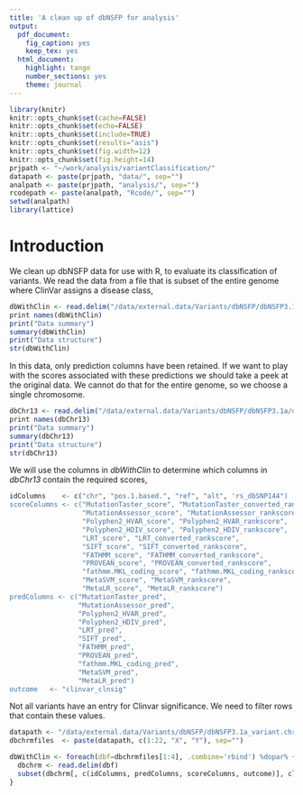 ```yaml
---
title: 'A clean up of dbNSFP for analysis'
output:
  pdf_document:
    fig_caption: yes
    keep_tex: yes
  html_document:
    highlight: tango
    number_sections: yes
    theme: journal
---
```


``` r

library(knitr)
knitr::opts_chunk$set(cache=FALSE)
knitr::opts_chunk$set(echo=FALSE)
knitr::opts_chunk$set(include=TRUE)
knitr::opts_chunk$set(results="asis")
knitr::opts_chunk$set(fig.width=12)
knitr::opts_chunk$set(fig.height=14)
prjpath <- "~/work/analysis/variantClassification/"
datapath <- paste(prjpath, "data/", sep="")
analpath <- paste(prjpath, "analysis/", sep="")
rcodepath <- paste(analpath, "Rcode/", sep="")
setwd(analpath)
library(lattice)

```

# Introduction


We clean up dbNSFP data for use with R, to evaluate its classification of variants.
We read the data from a file that is subset of the entire genome where ClinVar assigns a disease class,

```r

dbWithClin <- read.delim("/data/external.data/Variants/dbNSFP/dbNSFP3.1a/dbNSFP3.1a_variant.ClinVar.PathoTools.txt")
print names(dbWithClin)
print("Data summary")
summary(dbWithClin)
print("Data structure")
str(dbWithClin)

```

In this data, only prediction columns have been retained. If we want to play with the scores associated with these predictions we should take a peek at the original data. We cannot do that for the entire genome, so we choose a single chromosome.

```r

dbChr13 <- read.delim("/data/external.data/Variants/dbNSFP/dbNSFP3.1a/dbNSFP3.1a_variant.chr13")
print names(dbChr13)
print("Data summary")
summary(dbChr13)
print("Data structure")
str(dbChr13)

```

We will use the columns in *dbWithClin* to determine which columns in *dbChr13* contain the required scores,

```r

idColumns    <- c("chr", "pos.1.based.", "ref", "alt", 'rs_dbSNP144")
scoreColumns <- c("MutationTaster_score", "MutationTaster_converted_rankscore",
                  "MutationAssessor_score", "MutationAssessor_rankscore",
                  "Polyphen2_HVAR_score", "Polyphen2_HVAR_rankscore",
                  "Polyphen2_HDIV_score", "Polyphen2_HDIV_rankscore",
                  "LRT_score", "LRT_converted_rankscore",
                  "SIFT_score", "SIFT_converted_rankscore",
                  "FATHMM_score", "FATHMM_converted_rankscore",
                  "PROVEAN_score", "PROVEAN_converted_rankscore",
                  "fathmm.MKL_coding_score", "fathmm.MKL_coding_rankscore",
                  "MetaSVM_score", "MetaSVM_rankscore",
                  "MetaLR_score", "MetaLR_rankscore")
predColumns <- c("MutationTaster_pred",
                 "MutationAssessor_pred",
                 "Polyphen2_HVAR_pred",
                 "Polyphen2_HDIV_pred",
                 "LRT_pred",
                 "SIFT_pred",
                 "FATHMM_pred",
                 "PROVEAN_pred",
                 "fathmm.MKL_coding_pred",
                 "MetaSVM_pred",
                 "MetaLR_pred")
outcome   <- "clinvar_clnsig"

```


Not all variants have an entry for Clinvar significance. We need to filter rows that contain these values.

```r

datapath <- "/data/external.data/Variants/dbNSFP/dbNSFP3.1a_variant.chr"
dbchrmfiles  <- paste(datapath, c(1:22, "X", "Y"), sep="")

dbWithClin <- foreach(dbf=dbchrmfiles[1:4], .combine='rbind') %dopar% {
  dbchrm <- read.delim(dbf)
  subset(dbchrm[, c(idColumns, predColumns, scoreColumns, outcome)], clinvar_clnsig != ".")
}

```
  
                              
